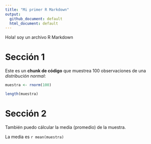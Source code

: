 ```yaml
---
title: "Mi primer R Markdown"
output: 
  github_document: default
  html_document: default
---
```


Hola! soy un archivo R Markdown

# Sección 1

Este es un **chunk de código** que muestrea 100 observaciones de una _distribución normal_:
```r
muestra <- rnorm(100)

length(muestra)
```

# Sección 2
También puedo cálcular la media (promedio) de la muestra. 

La media es `r mean(muestra)`